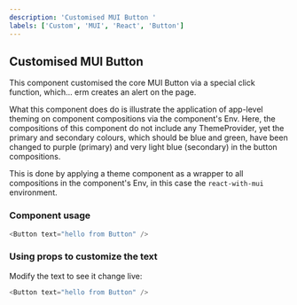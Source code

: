 ```yaml
---
description: 'Customised MUI Button '
labels: ['Custom', 'MUI', 'React', 'Button']
---
```



## Customised MUI Button

This component customised the core MUI Button via a special click function, which... erm creates an alert on the page.

What this component does do is illustrate the application of app-level theming on component compositions via the component's Env. Here, the compositions of this 
component do not include any ThemeProvider, yet the primary and secondary colours, which should be blue and green, have been changed to purple (primary) and very light blue (secondary)
in the button compositions.

This is done by applying a theme component as a wrapper to all compositions in the component's Env, in this case the `react-with-mui` environment.

### Component usage
```js
<Button text="hello from Button" />
```

### Using props to customize the text

Modify the text to see it change live:
```js live
<Button text="hello from Button" />
```
